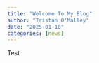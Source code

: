 ```yaml
---
title: "Welcome To My Blog"
author: "Tristan O'Malley"
date: "2025-01-10"
categories: [news]
---
```


Test